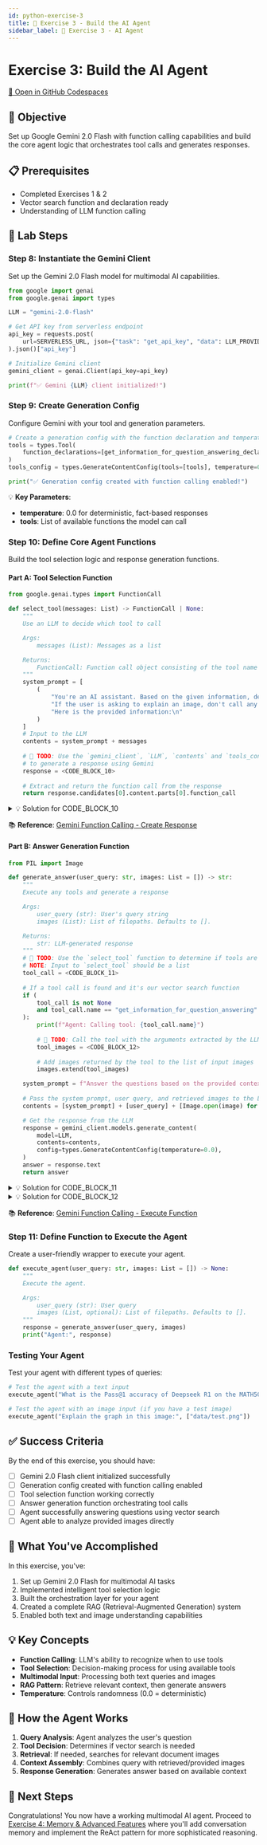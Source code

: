 ```yaml
---
id: python-exercise-3
title: 🤖 Exercise 3 - Build the AI Agent
sidebar_label: 🤖 Exercise 3 - AI Agent
---
```


# Exercise 3: Build the AI Agent

<div style={{textAlign: 'center', margin: '20px 0'}}>
  <a 
    href="https://codespaces.new/mrlynn/multimodal-agents-lab" 
    target="_blank" 
    rel="noopener noreferrer"
    style={{
      backgroundColor: '#589636',
      color: 'white',
      padding: '12px 24px',
      borderRadius: '6px',
      textDecoration: 'none',
      fontWeight: '900',
      display: 'inline-block',
      fontSize: '16px'
    }}
  >
    🚀 Open in GitHub Codespaces
  </a>
</div>

## 🎯 Objective
Set up Google Gemini 2.0 Flash with function calling capabilities and build the core agent logic that orchestrates tool calls and generates responses.

## 📋 Prerequisites
- Completed Exercises 1 & 2
- Vector search function and declaration ready
- Understanding of LLM function calling

## 🔧 Lab Steps

### Step 8: Instantiate the Gemini Client

Set up the Gemini 2.0 Flash model for multimodal AI capabilities.

```python
from google import genai
from google.genai import types

LLM = "gemini-2.0-flash"

# Get API key from serverless endpoint
api_key = requests.post(
    url=SERVERLESS_URL, json={"task": "get_api_key", "data": LLM_PROVIDER}
).json()["api_key"]

# Initialize Gemini client
gemini_client = genai.Client(api_key=api_key)

print(f"✅ Gemini {LLM} client initialized!")
```

### Step 9: Create Generation Config

Configure Gemini with your tool and generation parameters.

```python
# Create a generation config with the function declaration and temperature set to 0.0
tools = types.Tool(
    function_declarations=[get_information_for_question_answering_declaration]
)
tools_config = types.GenerateContentConfig(tools=[tools], temperature=0.0)

print("✅ Generation config created with function calling enabled!")
```

💡 **Key Parameters**:
- **temperature**: 0.0 for deterministic, fact-based responses
- **tools**: List of available functions the model can call

### Step 10: Define Core Agent Functions

Build the tool selection logic and response generation functions.

#### Part A: Tool Selection Function

```python
from google.genai.types import FunctionCall

def select_tool(messages: List) -> FunctionCall | None:
    """
    Use an LLM to decide which tool to call

    Args:
        messages (List): Messages as a list

    Returns:
        FunctionCall: Function call object consisting of the tool name and arguments
    """
    system_prompt = [
        (
            "You're an AI assistant. Based on the given information, decide which tool to use."
            "If the user is asking to explain an image, don't call any tools unless that would help you better explain the image."
            "Here is the provided information:\n"
        )
    ]
    # Input to the LLM
    contents = system_prompt + messages
    
    # 🧪 TODO: Use the `gemini_client`, `LLM`, `contents` and `tools_config` 
    # to generate a response using Gemini
    response = <CODE_BLOCK_10>
    
    # Extract and return the function call from the response
    return response.candidates[0].content.parts[0].function_call
```

<details>
<summary>💡 Solution for CODE_BLOCK_10</summary>

```python
response = gemini_client.models.generate_content(
    model=LLM, contents=contents, config=tools_config
)
```

</details>

📚 **Reference**: [Gemini Function Calling - Create Response](https://ai.google.dev/gemini-api/docs/function-calling?example=meeting#step_4_create_user_friendly_response_with_function_result_and_call_the_model_again)

#### Part B: Answer Generation Function

```python
from PIL import Image

def generate_answer(user_query: str, images: List = []) -> str:
    """
    Execute any tools and generate a response

    Args:
        user_query (str): User's query string
        images (List): List of filepaths. Defaults to [].

    Returns:
        str: LLM-generated response
    """
    # 🧪 TODO: Use the `select_tool` function to determine if tools are needed
    # NOTE: Input to `select_tool` should be a list
    tool_call = <CODE_BLOCK_11>
    
    # If a tool call is found and it's our vector search function
    if (
        tool_call is not None
        and tool_call.name == "get_information_for_question_answering"
    ):
        print(f"Agent: Calling tool: {tool_call.name}")
        
        # 🧪 TODO: Call the tool with the arguments extracted by the LLM
        tool_images = <CODE_BLOCK_12>
        
        # Add images returned by the tool to the list of input images
        images.extend(tool_images)

    system_prompt = f"Answer the questions based on the provided context only. If the context is not sufficient, say I DON'T KNOW. DO NOT use any other information to answer the question."
    
    # Pass the system prompt, user query, and retrieved images to the LLM
    contents = [system_prompt] + [user_query] + [Image.open(image) for image in images]

    # Get the response from the LLM
    response = gemini_client.models.generate_content(
        model=LLM,
        contents=contents,
        config=types.GenerateContentConfig(temperature=0.0),
    )
    answer = response.text
    return answer
```

<details>
<summary>💡 Solution for CODE_BLOCK_11</summary>

```python
tool_call = select_tool([user_query])
```

</details>

<details>
<summary>💡 Solution for CODE_BLOCK_12</summary>

```python
tool_images = get_information_for_question_answering(**tool_call.args)
```

</details>

📚 **Reference**: [Gemini Function Calling - Execute Function](https://ai.google.dev/gemini-api/docs/function-calling?example=meeting#step_3_execute_set_light_values_function_code)

### Step 11: Define Function to Execute the Agent

Create a user-friendly wrapper to execute your agent.

```python
def execute_agent(user_query: str, images: List = []) -> None:
    """
    Execute the agent.

    Args:
        user_query (str): User query
        images (List, optional): List of filepaths. Defaults to [].
    """
    response = generate_answer(user_query, images)
    print("Agent:", response)
```

### Testing Your Agent

Test your agent with different types of queries:

```python
# Test the agent with a text input
execute_agent("What is the Pass@1 accuracy of Deepseek R1 on the MATH500 benchmark?")

# Test the agent with an image input (if you have a test image)
execute_agent("Explain the graph in this image:", ["data/test.png"])
```

## ✅ Success Criteria

By the end of this exercise, you should have:
- [ ] Gemini 2.0 Flash client initialized successfully
- [ ] Generation config created with function calling enabled
- [ ] Tool selection function working correctly
- [ ] Answer generation function orchestrating tool calls
- [ ] Agent successfully answering questions using vector search
- [ ] Agent able to analyze provided images directly

## 🎯 What You've Accomplished

In this exercise, you've:
1. Set up Gemini 2.0 Flash for multimodal AI tasks
2. Implemented intelligent tool selection logic
3. Built the orchestration layer for your agent
4. Created a complete RAG (Retrieval-Augmented Generation) system
5. Enabled both text and image understanding capabilities

## 💡 Key Concepts

- **Function Calling**: LLM's ability to recognize when to use tools
- **Tool Selection**: Decision-making process for using available tools
- **Multimodal Input**: Processing both text queries and images
- **RAG Pattern**: Retrieve relevant context, then generate answers
- **Temperature**: Controls randomness (0.0 = deterministic)

## 🎪 How the Agent Works

1. **Query Analysis**: Agent analyzes the user's question
2. **Tool Decision**: Determines if vector search is needed
3. **Retrieval**: If needed, searches for relevant document images
4. **Context Assembly**: Combines query with retrieved/provided images
5. **Response Generation**: Generates answer based on available context

## 🚀 Next Steps

Congratulations! You now have a working multimodal AI agent. Proceed to [Exercise 4: Memory & Advanced Features](./python-exercise-4) where you'll add conversation memory and implement the ReAct pattern for more sophisticated reasoning.